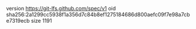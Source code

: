 version https://git-lfs.github.com/spec/v1
oid sha256:2a1299cc5938f1a356d7c84b8ef1275184686d800aefc09f7e98a7cbe7319ecb
size 1191

